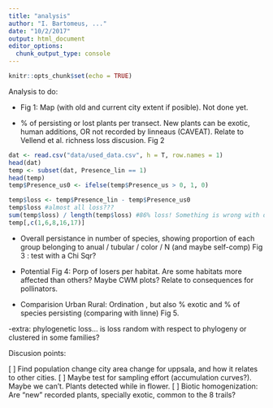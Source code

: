 ```yaml
---
title: "analysis"
author: "I. Bartomeus, ..."
date: "10/2/2017"
output: html_document
editor_options: 
  chunk_output_type: console
---
```


```r
knitr::opts_chunk$set(echo = TRUE)
```

Analysis to do:

- Fig 1: Map (with old and current city extent if posible). Not done yet.

- % of persisting or lost plants per transect. New plants can be exotic, human additions, OR not recorded by linneaus (CAVEAT). 
Relate to Vellend et al. richness loss discusion. Fig 2

```r
dat <- read.csv("data/used_data.csv", h = T, row.names = 1)
head(dat)
temp <- subset(dat, Presence_lin == 1)
head(temp)
temp$Presence_us0 <- ifelse(temp$Presence_us > 0, 1, 0)

temp$loss <- temp$Presence_lin - temp$Presence_us0
temp$loss #almost all loss???
sum(temp$loss) / length(temp$loss) #86% loss! Something is wrong with data processing...¿?
temp[,c(1,6,8,16,17)]


```


- Overall persistance in number of species, showing proportion of each group belonging to anual / tubular / color / N (and maybe self-comp) 
Fig 3 : test with a Chi Sqr?

- Potential Fig 4: Porp of losers per habitat. Are some habitats more affected than others? Maybe CWM plots? Relate to consequences for pollinators.

- Comparision Urban Rural: Ordination , but also % exotic and % of species persisting (comparing with linne) Fig 5.

-extra: phylogenetic loss... is loss random with respect to phylogeny or clustered in some families?

Discusion points:

[ ] Find population change city area change for uppsala, and how it relates to other cities.
[ ] Maybe test for sampling effort (accumulation curves?). Maybe we can't. Plants detected while in flower. 
[ ] Biotic homogenization: Are "new" recorded plants, specially exotic, common to the 8 trails?
